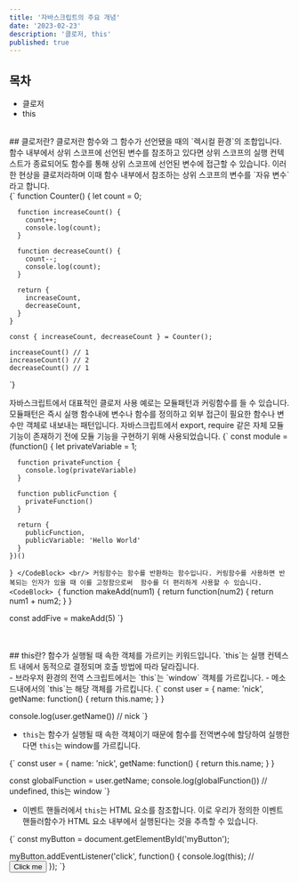 ```yaml
---
title: '자바스크립트의 주요 개념'
date: '2023-02-23'
description: '클로저, this'
published: true
---
```



## 목차
- 클로저
- this

<br/>
## 클로저란?
클로저란 함수와 그 함수가 선언됐을 때의 `렉시컬 환경`의 조합입니다.
함수 내부에서 상위 스코프에 선언된 변수를 참조하고 있다면 상위 스코프의 실행 컨텍스트가 종료되어도
함수를 통해 상위 스코프에 선언된 변수에 접근할 수 있습니다. 이러한 현상을 클로저라하며
이때 함수 내부에서 참조하는 상위 스코프의 변수를 `자유 변수`라고 합니다. 
<br/>

<CodeBlock>
{`
    function Counter() {
      let count = 0;

      function increaseCount() {
        count++;
        console.log(count);
      }

      function decreaseCount() {
        count--;
        console.log(count);
      }

      return {
        increaseCount,
        decreaseCount,
      }
    }

    const { increaseCount, decreaseCount } = Counter();

    increaseCount() // 1
    increaseCount() // 2
    decreaseCount() // 1  
`}
</CodeBlock>

자바스크립트에서 대표적인 클로저 사용 예로는 모듈패턴과 커링함수를 들 수 있습니다.
<br/>
모듈패턴은 즉시 실행 함수내에 변수나 함수를 정의하고 
외부 접근이 필요한 함수나 변수만 객체로 내보내는 패턴입니다. 자바스크립트에서 export, require 같은 자체 모듈 기능이 존재하기 전에 
모듈 기능을 구현하기 위해 사용되었습니다.
<CodeBlock>
{`
    const module = (function() {
      let privateVariable = 1;
      
      function privateFunction {
        console.log(privateVariable)
      }

      function publicFunction {
        privateFunction()
      }

      return {
        publicFunction,
        publicVariable: 'Hello World'
      }
    })()
`}
</CodeBlock>
<br/>
커링함수는 함수를 반환하는 함수입니다. 커링함수를 사용하면 반복되는 인자가 있을 때 이를 고정함으로써 
함수를 더 편리하게 사용할 수 있습니다.
<CodeBlock>
{`
   function makeAdd(num1) {
      return function(num2) {
        return num1 + num2;
      }
   }

   const addFive = makeAdd(5)
`}
</CodeBlock>

<br/>
<br/>
## this란?
함수가 실행될 때 속한 객체를 가르키는 키워드입니다. `this`는 실행 컨텍스트 내에서 동적으로 결정되며
호출 방법에 따라 달라집니다.
<br/>
- 브라우저 환경의 전역 스크립트에서는 `this`는 `window` 객체를 가르킵니다.
- 메소드내에서의 `this`는 해당 객체를 가르킵니다.
<CodeBlock>
{`
   const user = {
      name: 'nick',
      getName: function() {
        return this.name;
      }
   }

   console.log(user.getName()) // nick
`}
</CodeBlock>
- `this`는 함수가 실행될 때 속한 객체이기 때문에 함수를 전역변수에 할당하여 실행한다면 `this`는 window를 가르킵니다.

<CodeBlock>
{`
   const user = {
      name: 'nick',
      getName: function() {
        return this.name;
      }
   }

   const globalFunction = user.getName;
   console.log(globalFunction()) // undefined, this는 window
`}
</CodeBlock>
- 이벤트 핸들러에서 `this`는 HTML 요소를 참조합니다. 이로 우리가 정의한 이벤트 핸들러함수가 HTML 요소 내부에서 실행된다는 것을 추측할 수 있습니다.

<CodeBlock>
{`
  const myButton = document.getElementById('myButton');

  myButton.addEventListener('click', function() {
    console.log(this); // <button id="myButton">Click me</button>
  });
`}
</CodeBlock>

